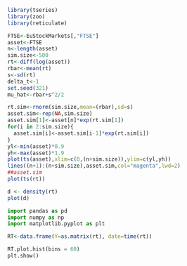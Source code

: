 ```r
library(tseries)
library(zoo)
library(reticulate)

```



```r
FTSE<-EuStockMarkets[,"FTSE"]
asset<-FTSE
n<-length(asset)
sim.size<-500
rt<-diff(log(asset))
rbar<-mean(rt)
s<-sd(rt)
delta_t<-1
set.seed(321)
mu_hat<-rbar+s^2/2

rt.sim<-rnorm(sim.size,mean=(rbar),sd=s)
asset.sim<-rep(NA,sim.size)
asset.sim[1]<-asset[n]*exp(rt.sim[1])
for(i in 2:sim.size){
  asset.sim[i]<-asset.sim[i-1]*exp(rt.sim[i])
}
yl<-min(asset)*0.9
yh<-max(asset)*1.9
plot(ts(asset),xlim=c(0,(n+sim.size)),ylim=c(yl,yh))
lines((n+1):(n+sim.size),asset.sim,col="magenta",lwd=2)
##asset.sim
plot(ts(rt))
```




```r
d <- density(rt)
plot(d)
```






```python
import pandas as pd
import numpy as np
import matplotlib.pyplot as plt
```


```r
RT<-data.frame(Y=as.matrix(rt), date=time(rt))
```



```python
RT.plot.hist(bins = 60)
plt.show()
```



